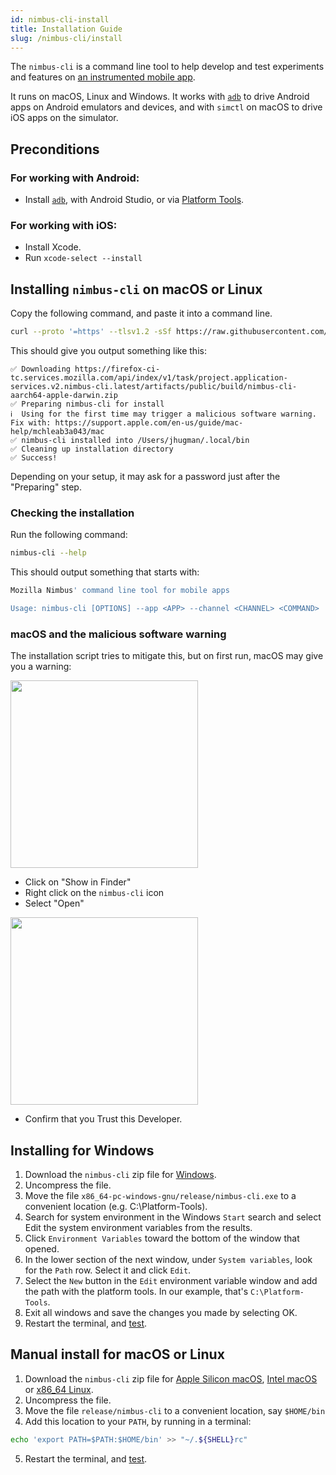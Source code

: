 ```yaml
---
id: nimbus-cli-install
title: Installation Guide
slug: /nimbus-cli/install
---
```


The `nimbus-cli` is a command line tool to help develop and test experiments and features on [an instrumented mobile app](/nimbus-cli/instrumentation).

It runs on macOS, Linux and Windows. It works with [`adb`](https://developer.android.com/tools/adb) to drive Android apps on Android emulators and devices, and with `simctl` on macOS to drive iOS apps on the simulator.

## Preconditions

### For working with Android:

- Install [`adb`](https://developer.android.com/tools/adb), with Android Studio, or via [Platform Tools](https://developer.android.com/tools/releases/platform-tools).

### For working with iOS:

- Install Xcode.
- Run `xcode-select --install`

## Installing `nimbus-cli` on macOS or Linux

Copy the following command, and paste it into a command line.

```sh
curl --proto '=https' --tlsv1.2 -sSf https://raw.githubusercontent.com/mozilla/application-services/main/install-nimbus-cli.sh | bash
```

This should give you output something like this:

```
✅ Downloading https://firefox-ci-tc.services.mozilla.com/api/index/v1/task/project.application-services.v2.nimbus-cli.latest/artifacts/public/build/nimbus-cli-aarch64-apple-darwin.zip
✅ Preparing nimbus-cli for install
ℹ️  Using for the first time may trigger a malicious software warning. Fix with: https://support.apple.com/en-us/guide/mac-help/mchleab3a043/mac
✅ nimbus-cli installed into /Users/jhugman/.local/bin
✅ Cleaning up installation directory
✅ Success!
```

Depending on your setup, it may ask for a password just after the "Preparing" step.

### Checking the installation

Run the following command:

```sh
nimbus-cli --help
```

This should output something that starts with:

```sh
Mozilla Nimbus' command line tool for mobile apps

Usage: nimbus-cli [OPTIONS] --app <APP> --channel <CHANNEL> <COMMAND>
```

### macOS and the malicious software warning

The installation script tries to mitigate this, but on first run, macOS may give you a warning:

<img src="/static/img/nimbus-cli/show-in-finder-dialog.png" width="300px"/>

- Click on "Show in Finder"
- Right click on the `nimbus-cli` icon
- Select "Open"

<img src="/static/img/nimbus-cli/open-anyway-dialog.png" width="300px"/>

- Confirm that you Trust this Developer.

## Installing for Windows

1. Download the `nimbus-cli` zip file for [Windows][windows].
2. Uncompress the file.
3. Move the file `x86_64-pc-windows-gnu/release/nimbus-cli.exe` to a convenient location (e.g. C:\Platform-Tools).
4. Search for system environment in the Windows `Start` search and select Edit the system environment variables from the results.
5. Click `Environment Variables` toward the bottom of the window that opened.
6. In the lower section of the next window, under `System variables`, look for the `Path` row. Select it and click `Edit`.
7. Select the `New` button in the `Edit` environment variable window and add the path with the platform tools. In our example, that's `C:\Platform-Tools`.
8. Exit all windows and save the changes you made by selecting OK.
9. Restart the terminal, and [test](#checking-the-installation).

## Manual install for macOS or Linux

1. Download the `nimbus-cli` zip file for [Apple Silicon macOS][macos-apple-silicon], [Intel macOS][macos-intel] or [x86_64 Linux][linux].
2. Uncompress the file.
3. Move the file `release/nimbus-cli` to a convenient location, say `$HOME/bin`
4. Add this location to your `PATH`, by running in a terminal:

```sh
echo 'export PATH=$PATH:$HOME/bin' >> "~/.${SHELL}rc"
```
5. Restart the terminal, and [test](#checking-the-installation).

[windows]: https://firefox-ci-tc.services.mozilla.com/api/index/v1/task/project.application-services.v2.nimbus-cli.latest/artifacts/public/build/nimbus-cli-x86_64-pc-windows-gnu.zip
[macos-apple-silicon]: https://firefox-ci-tc.services.mozilla.com/api/index/v1/task/project.application-services.v2.nimbus-cli.latest/artifacts/public/build/nimbus-cli-aarch64-apple-darwin.zip
[macos-intel]: https://firefox-ci-tc.services.mozilla.com/api/index/v1/task/project.application-services.v2.nimbus-cli.latest/artifacts/public/build/nimbus-cli-x86_64-apple-darwin.zip
[linux]: https://firefox-ci-tc.services.mozilla.com/api/index/v1/task/project.application-services.v2.nimbus-cli.latest/artifacts/public/build/nimbus-cli-x86_64-unknown-linux-gnu.zip
